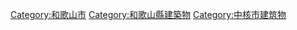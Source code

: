 [[Category:和歌山市|Category:和歌山市]]
[[Category:和歌山縣建築物|Category:和歌山縣建築物]]
[[Category:中核市建筑物|Category:中核市建筑物]]